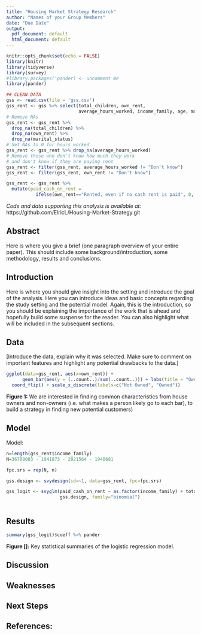 ```yaml
---
title: "Housing Market Strategy Research"
author: "Names of your Group Members"
date: "Due Date"
output:
  pdf_document: default
  html_document: default
---
```


```r
knitr::opts_chunk$set(echo = FALSE)
library(knitr)
library(tidyverse)
library(survey)
#library.packages('pander) <- uncomment me
library(pander)

## CLEAN DATA
gss <- read.csv(file = 'gss.csv')
gss_rent <- gss %>% select(total_children, own_rent, 
                           average_hours_worked, income_family, age, marital_status)
# Remove NAs
gss_rent <- gss_rent %>% 
  drop_na(total_children) %>%
  drop_na(own_rent) %>%
  drop_na(marital_status)
# Set NAs to 0 for hours worked
gss_rent <- gss_rent %>% drop_na(average_hours_worked)
# Remove those who don't know how much they work 
# and don't know if they are paying rent
gss_rent <- filter(gss_rent, average_hours_worked != "Don't know")
gss_rent <- filter(gss_rent, own_rent != "Don't know")

gss_rent <- gss_rent %>% 
  mutate(paid_cash_on_rent = 
           ifelse(own_rent=="Rented, even if no cash rent is paid", 0, 1)) 
```

*Code and data supporting this analysis is available at:* \
https://github.com/ElricL/Housing-Market-Strategy.git

## Abstract

Here is where you give a brief (one paragraph overview of your entire paper). This should include some background/introduction, some methodology, results and conclusions.

## Introduction

Here is where you should give insight into the setting and introduce the goal of the analysis. Here you can introduce ideas and basic concepts regarding the study setting and the potential model. Again, this is the introduction, so you should be explaining the importance of the work that is ahead and hopefully build some suspense for the reader. You can also highlight what will be included in the subsequent sections.

## Data

[Introduce the data, explain why it was selected. Make sure to comment on important features and highlight any potential drawbacks to the data.]

```r
ggplot(data=gss_rent, aes(x=own_rent)) + 
      geom_bar(aes(y = (..count..)/sum(..count..))) + labs(title = "Ownership Frequency", x = "Owned or rented", y = "Frequency") +
  coord_flip() + scale_x_discrete(labels=c("Not Owned", "Owned"))
```

__Figure 1:__ We are interested in finding common characteristics from house owners and non-owners (i.e. what makes a person likely go to each bar), to build a strategy in finding new potential customers)

## Model
Model:
```r
n=length(gss_rent$income_family)
N=36708083 - 1941873 - 2021564 - 1948681

fpc.srs = rep(N, n)

gss.design <- svydesign(id=~1, data=gss_rent, fpc=fpc.srs)

gss_logit <- svyglm(paid_cash_on_rent ~ as.factor(income_family) + total_children + age + as.factor(average_hours_worked) + as.factor(marital_status),
                    gss.design, family="binomial")



```

\pagebreak

## Results
```r
summary(gss_logit)$coeff %>% pander
```
__Figure []:__ Key statistical summaries of the logistic regression model.

\pagebreak

## Discussion

## Weaknesses

## Next Steps

## References:

